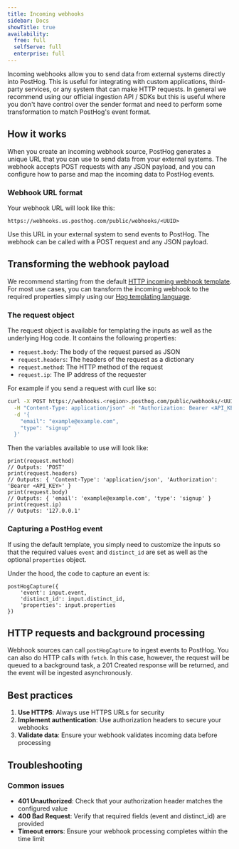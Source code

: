 ```yaml
---
title: Incoming webhooks
sidebar: Docs
showTitle: true
availability:
  free: full
  selfServe: full
  enterprise: full
---
```


Incoming webhooks allow you to send data from external systems directly into PostHog. This is useful for integrating with custom applications, third-party services, or any system that can make HTTP requests. In general we recommend using our official ingestion API / SDKs but this is useful where you don't have control over the sender format and need to perform some transformation to match PostHog's event format.

## How it works

When you create an incoming webhook source, PostHog generates a unique URL that you can use to send data from your external systems. The webhook accepts POST requests with any JSON payload, and you can configure how to parse and map the incoming data to PostHog events.

### Webhook URL format

Your webhook URL will look like this:
```
https://webhooks.us.posthog.com/public/webhooks/<UUID>
```

Use this URL in your external system to send events to PostHog. The webhook can be called with a POST request and any JSON payload.


## Transforming the webhook payload

We recommend starting from the default [HTTP incoming webhook template](/docs/cdp/source_webhooks/source-webhook). For most use cases, you can transform the incoming webhook to the required properties simply using our [Hog templating language](/docs/hog).


### The request object

The request object is available for templating the inputs as well as the underlying Hog code. It contains the following properties:

- `request.body`: The body of the request parsed as JSON
- `request.headers`: The headers of the request as a dictionary
- `request.method`: The HTTP method of the request
- `request.ip`: The IP address of the requester

For example if you send a request with curl like so:

```bash
curl -X POST https://webhooks.<region>.posthog.com/public/webhooks/<UUID> \
  -H "Content-Type: application/json" -H "Authorization: Bearer <API_KEY>" \
  -d '{
    "email": "example@example.com",
    "type": "signup"
  }'
```

Then the variables available to use will look like:

```hog
print(request.method)
// Outputs: 'POST'
print(request.headers)
// Outputs: { 'Content-Type': 'application/json', 'Authorization': 'Bearer <API_KEY>' }
print(request.body)
// Outputs: { 'email': 'example@example.com', 'type': 'signup' }
print(request.ip)
// Outputs: '127.0.0.1'
```


### Capturing a PostHog event

If using the default template, you simply need to customize the inputs so that the required values `event` and `distinct_id` are set as well as the optional `properties` object.

Under the hood, the code to capture an event is:

```hog
postHogCapture({
    'event': input.event,
    'distinct_id': input.distinct_id,
    'properties': input.properties
})
```

## HTTP requests and background processing

Webhook sources can call `postHogCapture` to ingest events to PostHog. You can also do HTTP calls with `fetch`. In this case, however, the request will be queued to a background task, a 201 Created response will be returned, and the event will be ingested asynchronously.

## Best practices

1. **Use HTTPS**: Always use HTTPS URLs for security
2. **Implement authentication**: Use authorization headers to secure your webhooks
3. **Validate data**: Ensure your webhook validates incoming data before processing

## Troubleshooting

### Common issues

- **401 Unauthorized**: Check that your authorization header matches the configured value
- **400 Bad Request**: Verify that required fields (event and distinct_id) are provided
- **Timeout errors**: Ensure your webhook processing completes within the time limit

